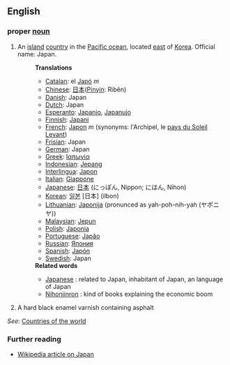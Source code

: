 ==English==

===proper [[noun]]===
# An [[island]] [[country]] in the [[Pacific ocean]], located [[east]] of [[Korea]]. Official name: Japan.
#:'''Translations'''
#:*[[Catalan]]: el [[Japó]] ''m''
#:*[[Chinese]]: [[日本]]([[Pinyin]]: Rìběn)
#:*[[Danish]]: Japan
#:*[[Dutch]]: Japan
#:*[[Esperanto]]: [[Japanio]], [[Japanujo]]
#:*[[Finnish]]: [[Japani]]
#:*[[French]]: [[Japon]] ''m'' (synonyms:  l'Archipel, le [[pays du Soleil Levant]])
#:*[[Frisian]]: Japan
#:*[[German]]: Japan
#:*[[Greek]]: [[Ιαπωνία]]
#:*[[Indonesian]]: [[Jepang]]
#:*[[Interlingua]]: [[Japon]]
#:*[[Italian]]: [[Giappone]]
#:*[[Japanese]]: [[日本]] (にっぽん, Nippon; にほん, Nihon)
#:*[[Korean]]: [[일본]] [日本] (ilbon)
#:*[[Lithuanian]]: [[Japonija]] (pronunced as yah-poh-nih-yah (ヤポニヤ))
#:*[[Malaysian]]: [[Jepun]]
#:*[[Polish]]: [[Japonia]]
#:*[[Portuguese]]: [[Japão]]
#:*[[Russian]]: [[Япония]]
#:*[[Spanish]]: [[Japón]]
#:*[[Swedish]]: Japan
#:'''Related words'''
#:*[[Japanese]] : related to Japan, inhabitant of Japan, an language of Japan
#:*[[Nihonjinron]] : kind of books explaining the economic boom
# A hard black enamel varnish containing asphalt

''See'': [[Countries of the world]]

=== Further reading ===

* [[w:Japan|Wikipedia article on Japan]]